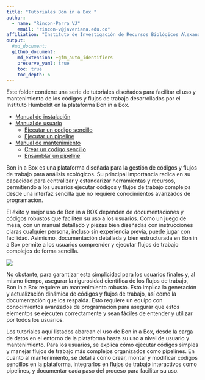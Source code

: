 ```yaml
---
title: "Tutoriales Bon in a Box "
author: 
  - name: "Rincon-Parra VJ"
    email: "rincon-v@javeriana.edu.co"
affiliation: "Instituto de Investigación de Recursos Biológicos Alexander von Humboldt - IAvH"
output: 
  #md_document:
  github_document:
    md_extension: +gfm_auto_identifiers
    preserve_yaml: true
    toc: true
    toc_depth: 6
---
```


Este folder contiene una serie de tutoriales diseñados para facilitar el uso y mantenimiento de los códigos y flujos de trabajo desarrollados por el Instituto Humboldt en la plataforma Bon in a Box.

*	[Manual de instalación](install_ByB)
*	[Manual de usuario](user_manual)
    *	[Ejecutar un codigo sencillo](user_manual/Run_SimpleScript)
    *	[Ejecutar un pipeline](user_manual/Run_pipeline)
*	[Manual de mantenimiento](backend_manual)
    *	[Crear un codigo sencillo](backend_manual/Create_pipeline)
    *	[Ensamblar un pipeline](backend_manual/Create_SimpleScript)


Bon in a Box es una plataforma diseñada para la gestión de códigos y flujos de trabajo para análisis ecológicos. Su principal importancia radica en su capacidad para centralizar y estandarizar herramientas y recursos, permitiendo a los usuarios ejecutar códigos y flujos de trabajo complejos desde una interfaz sencilla que no requiere conocimientos avanzados de programación.

El éxito y mejor uso de Bon in a BOX dependen de documentaciones y códigos robustos que faciliten su uso a los usuarios. Como un juego de mesa, con un manual detallado y piezas bien diseñadas con instrucciones claras cualquier persona, incluso sin experiencia previa, puede jugar con facilidad. Asimismo, documentación detallada y bien estructurada en Bon in a Box permite a los usuarios comprender y ejecutar flujos de trabajo complejos de forma sencilla.

![](README_figures/ByB board.png)

No obstante, para garantizar esta simplicidad para los usuarios finales y, al mismo tiempo, asegurar la rigurosidad científica de los flujos de trabajo, Bon in a Box requiere un mantenimiento robusto. Esto implica la generación y actualización dinámica de códigos y flujos de trabajo, así como la documentación que los respalda. Esto requiere un equipo con conocimientos avanzados de programación para asegurar que estos elementos se ejecuten correctamente y sean fáciles de entender y utilizar por todos los usuarios.

Los tutoriales aquí listados abarcan el uso de Bon in a Box, desde la carga de datos en el entorno de la plataforma hasta su uso a nivel de usuario y mantenimiento. Para los usuarios, se explica cómo ejecutar códigos simples y manejar flujos de trabajo más complejos organizados como pipelines. En cuanto al mantenimiento, se detalla cómo crear, montar y modificar códigos sencillos en la plataforma, integrarlos en flujos de trabajo interactivos como pipelines, y documentar cada paso del proceso para facilitar su uso.
